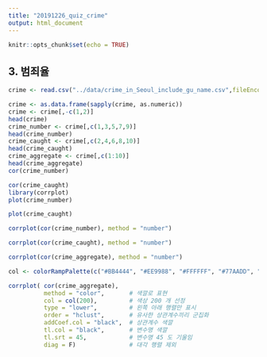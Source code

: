 ---
title: "20191226_quiz_crime"
output: html_document
---

```{r setup, include=FALSE}
knitr::opts_chunk$set(echo = TRUE)
```

## 3. 범죄율

```{r cars}
crime <- read.csv("../data/crime_in_Seoul_include_gu_name.csv",fileEncoding = "UTF-8")

crime <- as.data.frame(sapply(crime, as.numeric))
crime <- crime[,-c(1,2)]
head(crime)
crime_number <- crime[,c(1,3,5,7,9)]
head(crime_number)
crime_caught <- crime[,c(2,4,6,8,10)]
head(crime_caught)
crime_aggregate <- crime[,c(1:10)]
head(crime_aggregate)
cor(crime_number)

cor(crime_caught)
library(corrplot)
plot(crime_number)

plot(crime_caught)

corrplot(cor(crime_number), method = "number")

corrplot(cor(crime_caught), method = "number")

corrplot(cor(crime_aggregate), method = "number")

col <- colorRampPalette(c("#BB4444", "#EE9988", "#FFFFFF", "#77AADD", "#4477AA")) 

corrplot( cor(crime_aggregate),          
          method = "color",       # 색깔로 표현
          col = col(200),         # 색상 200 개 선정
          type = "lower",         # 왼쪽 아래 행렬만 표시
          order = "hclust",       # 유사한 상관계수끼리 군집화
          addCoef.col = "black",  # 상관계수 색깔
          tl.col = "black",       # 변수명 색깔
          tl.srt = 45,            # 변수명 45 도 기울임
          diag = F)               # 대각 행렬 제외
 
```

